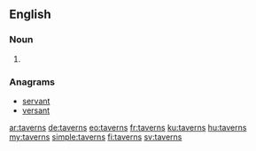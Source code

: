 ==English==

===Noun===
{{head|en|noun plural form}}

# {{plural of|tavern|lang=en}}

===Anagrams===
* [[servant#English|servant]]
* [[versant#English|versant]]

[[ar:taverns]]
[[de:taverns]]
[[eo:taverns]]
[[fr:taverns]]
[[ku:taverns]]
[[hu:taverns]]
[[my:taverns]]
[[simple:taverns]]
[[fi:taverns]]
[[sv:taverns]]